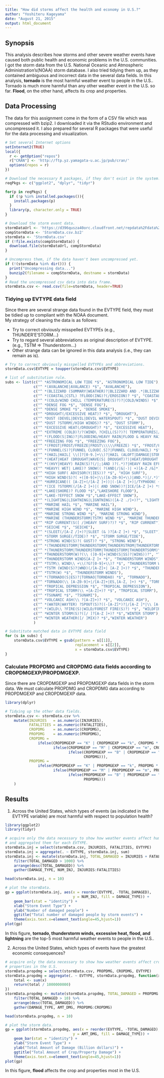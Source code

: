 ---
title: "How did storms affect the health and economy in U.S.?"
author: "Yoshiteru Kageyama"
date: "August 21, 2015"
output: html_document
---
## Synopsis
This analysis describes how storms and other severe weather events
have caused both public health and economic problems in the U.S.
communities. I got the storm data from the U.S. National Oceanic
and Atmospheric Administration's(NOAA) storm database. I also tried
tidying them up, as they contained ambiguous and incorrect data in
the several data fields. 
In this analysis, **tornado**  is the most harmful weather event
to people in the U.S.. Tornado is much more harmful than any other
weather event in the U.S. so far. **Flood**, on the other hand, 
affects its crop and properties.

## Data Processing

The data for this assignment come in the form of a CSV file which was
compressed with bzip2. I downloaded it via the RStudio environment 
and uncompressed it. I also prepared for several R packages that were
useful for the data processing and visualization.

```{r}
# Set several Internet options
setInternet2(TRUE)
local({
  r <- getOption("repos")
  r["CRAN"] <- 'http://ftp.yz.yamagata-u.ac.jp/pub/cran/'
  options(repos = r)
})

# Download the necessary R packages, if they don't exist in the system.
reqPkgs <- c("ggplot2", "dplyr", "tidyr")

for(p in reqPkgs) {
  if (!p %in% installed.packages()){
    install.packages(p)
  }
  library(p, character.only = TRUE)
}
```

```{r cache=TRUE}
# Download the storm event data.
stormDataUrl <- 'https://d396qusza40orc.cloudfront.net/repdata%2Fdata%2FStormData.csv.bz2'
compStormData <- 'StormData.csv.bz2'
stormData <- 'StormData.csv'
if (!file.exists(compStormData)) {
  download.file(stormDataUrl, compStormData)
}

# Uncompress them, if the data haven't been uncompressed yet.
if (!(stormData %in% dir())) {
  print("Uncompressing data...")
  bunzip2(filename = compStormData, destname = stormData)
}
# Read the uncompressed csv data into data frame.
stormData.csv <- read.csv(file=stormData, header=TRUE)
```

### Tidying up EVTYPE data field
Since there are several strange data found in the EVTYPE field, they must be tidied up to compliant with the NOAA document.  
My strategy of cleaning the data is as follows:

* Try to correct obviously misspelled EVTYPEs (e.g., THUNDER'E'STORM...)
* Try to regard several abbreviations as original description of EVTYPE.
 (e.g., TSTM => Thunderstorm...)
* Other strange data can be ignored in this data analysis (i.e., they can remain as is).

```{r cache=TRUE}

# Try to correct obviously misspelled EVTYPEs and abbreviations.
stormData.csv$EVTYPE = toupper(stormData.csv$EVTYPE)

# list of substitution rule.
subs <- list(c("^ *ASTRONOMICAL LOW TIDE *$", "ASTRONOMICAL LOW TIDE"),
             c("^ *(AVALANCHE|AVALANCE) *$", "AVALANCHE"),
             c("^ *(BLIZZARD (SUMMARY|WEATHER)?|BLIZZARD AND .*|BLIZZARD/.*) *$", "BLIZZARD"),
             c("^ *(COASTAL|CSTL) ?FLOOD(ING)?(/EROSION)? *$", "COASTAL FLOOD"),
             c("^ *(COLD/WIND CHILL (TEMPERATURE(S)?)?|COLD/WINDS) *$", "COLD/WIND CHILL"),
             c("^ *DENSE FOG *$", "DENSE FOG"),
             c("^ *DENSE SMOKE *$", "DENSE SMOKE"),
             c("^ *DROUGHT(/EXCESSIVE HEAT)? *$", "DROUGHT"),
             c("^ *DUST (DEVEL|DEVIL|DEVIL WATERSPOUT) *$", "DUST DEVIL"),
             c("^ *DUST ?STORM(/HIGH WINDS)? *$", "DUST STORM"),
             c("^ *EXCESSIVE HEAT(/DROUGHT)? *$", "EXCESSIVE HEAT"),
             c("^ *EXTREME (COLD)?/?(WIND\ ?CHILL(S)?)?( TEMPERATURES|/BLOWING SNO)? *$", "EXTREME COLD/WIND CHILL"),
             c("^ *(FLOOD(S|ING)?|FLOODING/HEAVY RAIN|FLOOD & HEAVY RAIN|FLOOD[ /]FLASH[ /]?FLOOD(ING)?|FLOOD/FLASH|FLOOD/RAIN/WIND(S)?|FLOOD/RIVER FLOOD|FLOOD/STRONG WIND) *$", "FLOOD"),
             c("^ *FREEZING FOG *$", "FREEZING FOG"),
             c("^ *(FROST|FROST/FREEZE|FROST\\\\\\FREEZE) *$", "FROST/FREEZE"),
             c("^ *(FUNNEL(S)?|FUNNEL CLOUD[.S]?|FUNNEL CLOUD/HAIL) *$", "FUNNEL CLOUD"),
             c("^ *(HAIL|HAIL[ \\(]?[0-9.]+\\)?|HAIL (ALOFT|DAMAGE|STORM|FLOODING|FORCE WINDS)|HAIL/ICY ROADS|HAIL/WIND(S)?|HAILSTORM(S)?|HAIL\\)) *$", "HAIL"),
             c("^ *(HEAT|HEAT (DROUGHT|WAVE(S| DROUGHT)?)|HEAT/DROUGHT|HEATBURST) *$", "HEAT"),
             c("^ *((HVY|HEAVY) RAIN(S)?(/|;|AND )?(.*)?|HEAVY RAIN EFFECTS|HEAVY RAINFALL) *$", "HEAVY RAIN"),
             c("^ *HEAVY( WET| LAKE)? SNOW(( ?(AND|/|&|-)| +)[A-Z /&]*)? *$", "HEAVY SNOW"),
             c("^ *HIGH SURF( ADVISOR(Y|IES))? *$", "HIGH SURF"),
             c("^ *HIGH WIND(S)?( +([0-9]+|\\([A-Z0-9]+\\)|AND.*)|/.*)", "HIGH WIND"),
             c("^ *HURRICANE(( [A-Z]+(/[A-Z ]+))|(-[A-Z ]+)|/TYPHOON( +[A-Z]+)?)?", "HURRICANE/TYPHOON"),
             c("^ *(ICE ?STORM((/[A-Z ]+)|( AND SNOW))?|ICE/[A-Z ]+) *$","ICE STORM"),
             c("^ *LAKE(SHORE)? FLOOD *$","LAKESHORE FLOOD"),
             c("^ *LAKE-?EFFECT SNOW *$","LAKE-EFFECT SNOW"),
             c("^ *(LIGHTING|LIGHTNING|LIGNTNING)([A-Z ./]+)?", "LIGHTNING"),
             c("^ *MARINE HAIL *$", "MARINE HAIL"),
             c("^ *MARINE HIGH WIND *$", "MARINE HIGH WIND"),
             c("^ *MARINE STRONG WIND *$", "MARINE STRONG WIND"),
             c("^ *MARINE (THUNDERSTORM|TSTM) WIND *$", "MARINE THUNDERSTORM WIND"),
             c("^ *RIP CURRENT(S([ /]HEAVY SURF)?)? *$", "RIP CURRENT"),
             c("^ *SEICHE *$", "SEICHE"),
             c("^ *(SLEET(/[A-Z /]+)?|SLEET (& )?[A-Z ]+) *$", "SLEET"),
             c("^ *STORM SURGE(/TIDE)? *$", "STORM SURGE/TIDE"),
             c("^ *STRONG WIND(S)?( GUST)? *$", "STRONG WIND"),
             c("^ *(THUNDERESTORM|THUNDERSTORM|THUNDERSTROM|THUNDERTORM|THUNDERSORM)(S)?(\\ +(WIND|W IND)(S)?([/ ]+[A-Z ]+)?)? *$", "THUNDERSTORM WINDS"),
             c("^ *(THUNERSTORM|THUNDERSTORM|THUNDESTORM|THUNDERTSORM)\\ *WIND(S)?\\ *(\\.|\\(?G[0-9]+\\)?|[0-9]+( ?MPH(\\.)?)?)? *$", "THUNDERSTORM WINDS"),
             c("^ *THUNDERSTORM(W)?(\\ ([0-9]+|WIND(S|SS)?|WINS))?", "THUNDERSTORM WINDS"),
             c("^ *THUNDERSTORM WINDS[A-Z ]+ *$", "THUNDERSTORM WINDS"),
             c("^ *TSTM\\ WIND\\ +\\(?G?[0-9]+\\)? *$", "THUNDERSTORM WINDS"),
             c("^ *TSTM (WIND(S)?|WND)(/[A-Z]+| [A-Z ]+)? *$", "THUNDERSTORM WINDS"),
             c("^ *TSTM(W) *$", "THUNDERSTORM WINDS"),
             c("^ *(TORNADO(S|ES)?|TORNAO|TORNDAO) *$", "TORNADO"),
             c("^ *TORNADO(\\ [A-Z0-9]+|/[A-Z]+|ES,[A-Z, ]+) *$", "TORNADO"),
             c("^ *TROPICAL DEPRESSION *$", "TROPICAL DEPRESSION"),
             c("^ *TROPICAL STORM(\\ +[A-Z]+)? *$", "TROPICAL STORM"),
             c("^ *TSUNAMI *$", "TSUNAMI"),
             c("^ *VOLCANIC ASH(\\ ?[A-Z]+)? *$", "VOLCANIC ASH"),
             c("^ *(WATER|WAYTER) ?SPOUT(S)?((-[A-Z]*)?|/[A-Z ]*|\\ [A-Z ]+)? *$","WATERSPOUT"),
             c("^ *(WILD\\ ?FIRE(S)|WILD/FOREST FIRE(S)?) *$", "WILDFIRE"),
             c("^ *WINTER STORM(S)?([/ ]?[A-Z ]+)? *$","WINTER STORM"),
             c("^ *WINTER WEATHER([/ ]MIX)? *$","WINTER WEATHER")
             )

# Substitute matched data in EVTYPE data field
for (s in subs) {
    stormData.csv$EVTYPE = gsub(pattern = s[[1]], 
                                replacement = s[[2]],
                                x = stormData.csv$EVTYPE)
}
```

### Calculate PROPDMG and CROPDMG data fields according to CROPDMGEXP/PROPDMGEXP.
Since there are CROPDMGEXP and PROPDMGEXP data fields in the storm data.
We must calculate PROPDMG and CROPDMG data according to PROPDMGEXP and CROPDMGEXP
data.
```{r cache=TRUE}
library(dplyr)

# Tidying up the other data fields.
stormData.csv <- stormData.csv %>%
    mutate(INJURIES   = as.numeric(INJURIES),
           FATALITIES = as.numeric(FATALITIES),
           CROPDMG    = as.numeric(CROPDMG),
           PROPDMG    = as.numeric(PROPDMG),
           CROPDMG = 
               ifelse(CROPDMGEXP == "K" | CROPDMGEXP == "k", CROPDMG * 1000,
                      ifelse(CROPDMGEXP == "M" | CROPDMGEXP == "m", CROPDMG * 1000000,
                             ifelse(CROPDMGEXP == "B" | CROPDMGEXP == "b", CROPDMG * 1000000000, 
                                    CROPDMG))),
           PROPDMG =                
               ifelse(PROPDMGEXP == "K" | PROPDMGEXP == "k", PROPDMG * 1000,
                      ifelse(PROPDMGEXP == "M" | PROPDMGEXP == "m", PROPDMG * 1000000,
                             ifelse(PROPDMGEXP == "B" | PROPDMGEXP == "b", PROPDMG * 1000000000, 
                                    PROPDMG)))
    )
```

## Results
1. Across the United States, which types of events (as indicated in the EVTYPE variable) are most harmful with respect to population health?

```{r cache=TRUE}
library(ggplot2)
library(tidyr)

# acquire only the data necessary to show how weather events affect human health,
# and aggregated them for each EVTYPE.
stormData.inj = select(stormData.csv, INJURIES, FATALITIES, EVTYPE)
stormData.inj = aggregate(. ~ EVTYPE, stormData.inj, sum)
stormData.inj <- mutate(stormData.inj, TOTAL_DAMAGED = INJURIES + FATALITIES) %>%
    filter(TOTAL_DAMAGED > 1000) %>%
    arrange(desc(TOTAL_DAMAGED)) %>%
    gather(DAMAGE_TYPE, NUM_INJ, INJURIES:FATALITIES)

head(stormData.inj, n = 10)

# plot the stormData.
gp = ggplot(stormData.inj, aes(x = reorder(EVTYPE, -TOTAL_DAMAGED),
                               y = NUM_INJ, fill = DAMAGE_TYPE)) + 
    geom_bar(stat = "identity") + 
    xlab("Storm Event Type") +
    ylab("Number of damaged people") +
    ggtitle("Total number of damaged people by storm events") +
    theme(axis.text.x=element_text(angle=45,hjust=1))
plot(gp)

```

In this figure, **tornado, thunderstorm winds, excessive heat, flood, and lightning**
are the top-5 most harmful weather events to people in the U.S..

2. Across the United States, which types of events have the greatest economic consequences?

```{r cache=TRUE}
# acquire only the data necessary to show how weather events affect crop and
# properties in the U.S.
stormData.propdmg = select(stormData.csv, PROPDMG, CROPDMG, EVTYPE)
stormData.propdmg = aggregate(. ~ EVTYPE, stormData.propdmg, function(x) {
    total <- sum(x)
    return(total / 1000000000)
})
stormData.propdmg <- mutate(stormData.propdmg, TOTAL_DAMAGED = PROPDMG + CROPDMG) %>%
    filter(TOTAL_DAMAGED > 10) %>%
    arrange(desc(TOTAL_DAMAGED)) %>%
    gather(DAMAGE_TYPE, AMT_DMG, PROPDMG:CROPDMG)

head(stormData.propdmg, n = 10)

# plot the storm data.
gp = ggplot(stormData.propdmg, aes(x = reorder(EVTYPE, -TOTAL_DAMAGED),
                               y = AMT_DMG, fill = DAMAGE_TYPE)) + 
    geom_bar(stat = "identity") + 
    xlab("Storm Event Type") +
    ylab("Total Amount of Damage (Billion dollars)") +
    ggtitle("Total Amount of Crop/Property Damage") +
    theme(axis.text.x=element_text(angle=45,hjust=1))
plot(gp)

```

In this figure, **flood** affects the crop and properties most in the U.S.
